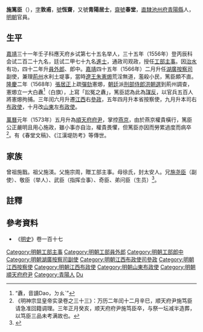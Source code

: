 {{明清人物信息框
|姓名 = 施篤臣
|原名 =
|圖片名稱=
|圖片大小 =
|圖片說明 =
|最高職務 = 順天府府尹
|國家 = 大明
|爵位 =
|籍貫 = [[南直隸|直隸]][[青陽縣|青陽縣]]
|族裔 = 
|旗籍 =
|府邸 =
|世系 = 
|字號 = 字敦甫，號恒斋
|室名 = 春堂、恆齋
|諡號 =
|出生日期 = 嘉靖九年（1530年）八月二十三日
|出生地點 =
|逝世日期 = 萬曆三年（1575年）正月
|逝世地點 = 
|墓葬 =
|配偶 =娶杜氏，封安人
|親屬 =（子）施於政
|出身 = 
*嘉靖三十一年壬子科舉人
*[[嘉靖|嘉靖]]三十五年（1556年）丙辰科進士出身
|經歷 = 
|著作 =
*《春堂文稿》
*《江漢堤防考》
}}
'''施篤臣'''（{{bd|1530年||1575年||Shi施}}），[[表字|字]]'''敦甫'''，[[號|號]]'''恆齋'''，又號'''青陽居士'''，[[齋號|齋號]]'''春堂'''，[[南直隸|直隸]][[池州府|池州府]][[青陽縣|青陽縣]]人，[[明朝|明朝]]官員。 
　　
==生平==
[[嘉靖|嘉靖]]三十一年壬子科應天府乡试第七十五名举人，三十五年（1556年）登丙辰科会试二百二十九名，廷试二甲七十九名[[進士|進士]]，通政司观政，授任[[工部|工部]][[主事|主事]]。因[[治水|治水]]有功，四十二年升[[員外郎|員外郎]]、郎中。[[嘉靖|嘉靖]]四十五年（1566年）二月升任[[湖廣|湖廣]][[按察司|按察司]]副使，兼理[[荊州|荊州]]水利土堤事，當時[[遼王|遼王]][[朱憲㸅|朱憲㸅]]荒淫無道，濫殺小民，篤臣頗不直。[[隆慶_(明朝)|隆慶]]二年（1568年）[[張居正|張居正]]上疏[[彈劾|彈劾]]憲㸅，[[朝廷|朝廷]]派[[刑部侍郎|刑部侍郎]][[洪朝選|洪朝選]]到荊州調查，憲㸅立一大白纛<ref>“纛，音讀Dao，ㄉㄠˋ”</ref>（白旗），上寫「訟冤之纛」，篤臣認為此為[[謀反|謀反]]，以官兵五百人將憲㸅拘捕。三年闰六月升遷[[江西|江西]]右[[參政|參政]]，五年四月升本省按察使，九月升本司右[[布政使|布政使]]，十月改[[山東|山東]]左[[布政使|布政使]]。

[[萬曆|萬曆]]元年（1573年）五月升為[[順天府|順天府]][[府尹|府尹]]，掌控[[燕京|燕京]]，由於燕京權貴橫行，篤臣公正嚴明且用心施政，雖小事亦自治，權貴畏懼，但篤臣亦因而勞累過度而病卒<ref>《明神宗显皇帝实录卷之三十三》：万历二年闰十二月辛巳，顺天府尹施笃臣请急准回籍调理。三年正月癸亥，顺天府府尹施笃臣卒，与祭一坛减半造葬，以笃臣三品未考满故也。</ref>。有《春堂文稿》、《江漢堤防考》等傳世。

==家族== 
曾祖施戬。祖父施渶。父施宗周，贈工部主事。母徐氏，封太安人。兄[[施尧臣|施尧臣]]（副使）、敬臣（举人）、武臣（指挥佥事）、奇臣、弟问臣（生员）<ref>{{Cite book|title=天一阁藏明代科举录选刊 登科录 点校本|last=龚延明主编|first=|publisher=宁波出版社|year=2016|isbn=978-7-5526-2320-8|location=宁波|pages=|quote=《天一閣藏明代科舉錄選刊.登科錄》之《嘉靖三十五年丙辰科進士登科録》}}</ref>。

==註釋==
{{reflist}}

==參考資料==
* 《[[明史|明史]]》卷一百十七

{{嘉靖三十五年丙辰科殿試金榜}}

{{Authority control}}
{{DEFAULTSORT:Shi施}}
[[Category:明朝工部主事|Category:明朝工部主事]]
[[Category:明朝工部員外郎|Category:明朝工部員外郎]]
[[Category:明朝工部郎中|Category:明朝工部郎中]]
[[Category:明朝湖廣按察司副使|Category:明朝湖廣按察司副使]]
[[Category:明朝江西布政使司參政|Category:明朝江西布政使司參政]]
[[Category:明朝江西按察使|Category:明朝江西按察使]]
[[Category:明朝江西布政使|Category:明朝江西布政使]]
[[Category:明朝山東布政使|Category:明朝山東布政使]]
[[Category:明朝順天府府尹|Category:明朝順天府府尹]]
[[Category:青陽人|Category:青陽人]]
[[Category:施姓|Du]]